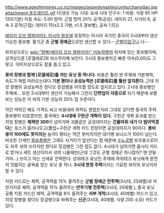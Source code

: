 http://www.ageofempires.co.nz/images/asiandynasties/units/changdao.jpg
attachment:포트레이트.gif
{{|생성 가능 시대: 요새 시대
인구수: 1
비용: 식량 95
HP: 120(기본)
이동 속도: 5.00
방어: 근접 방어 20%
공격(공성): 데미지 21, 사거리 6, 공속 3
공격(근접): 데미지 15(x2.3 기병, x1.5 경보병), 공속 1.5|}}

[[에이지 오브 엠파이어3: 아시아 왕조]]에 등장하는 아시아 국가인 중국이 3시대부터 생산 가능한 중보병. 팔기군 중 '''군벌 정예군'''으로만 생산할 수 있다.--[[군벌]]이었구나 너--

위치상으로는 [[wiki:"창병(에이지 오브 엠파이어)" 미늘창병]]의 위치에 있는 중보병이며, 성격상으론 [로델레로]와 비스무리해 보인다. 3시대 중보병치곤 빠른 이속(5.00)도 그렇고. 이미지상으로도 칼을 들고 있고.

'''퓨마 창병과 함께 [로델레로]를 까는 유닛 중 하나다.''' 비용은 훨씬 싼 주제에 기본체력, 속도가 제법 따라오는데다 '''기본 평타나 공성능력은 [로델레로]를 훨씬 앞지른다.''' 근데 치앙 창병의 공성능력은 창다오 장검병을 아득할 정도로 앞지르고 있다. 2시대 중보병인 주제에... 또한 3시대부터 생산이 가능해서 그런지 '''단련업이 자동으로''' 되기 때문에 보통 보는 성능은 이 위의 기본 성능의 20% 업 수준이다. 

약간 약하긴 해도 가격도 싸고 비용대비 화력도 괜찮은지라 그대로 갔다면 중국의 주력 중보병이 되었겠지만, 중국에는 '''4시대에 구한군 개혁이 있다.''' 구한군 개혁 효과를 받는 치앙 창병은 '''체력만 300'''이 넘어가며 괴물같은 공성데미지는 '''건물따위 내가 다 씹어먹겠다'''는 포스가 흘러나오고(풀업+구한군 개혁 카드 한장이면 공성데미지가 90이다. '''총비용이 100에도 못미치는''' 놈이!) 평타는 약간 못미치지만 대기병 보너스가 100이 넘는다. 비슷한 신세인 [[화승총병]]은 그래도 사거리가 앞선다는 점 때문에 [[수노궁병]] 보조용으로라도 자주 섞여 쓰이지만 창다오 장검병은 그런 점도 없다. 4시대가 넘어가면 홈시티 카드로 받거나 세트 생산이라서 섞여 나올때만(근데 그것도 군벌 정예군 하나잖아? 얜 안될거야...) 쓰이고 마는 신세로 전략한다. 상위테크 유닛인 주제에 하위테크 유닛에게 완전히 짓밟히는 굴욕을 받는 유닛 중 하나. '''3시대 한정 주력'''이라는 기묘한 위치의 유닛이라 할 수 있다.

지원 카드로는 체력, 공격력을 15% 올려주는 '''군벌 정예군 전투력'''(3시대, 25레벨)과 마찬가지로 체력, 공격력을 15% 올려주는 '''만주기병 전투력'''(3시대, 25레벨.), 중국 유닛 공통 지원 카드인 체력, 공격력을 8% 올려주는 '''서부 개척'''(4시대, 40레벨) 카드가 있고, 치앙 창병을 창다오 장검병으로 바꿔주는 '''신군'''(3시대, 40레벨, 식량 200 소모) 카드가 있다. 

